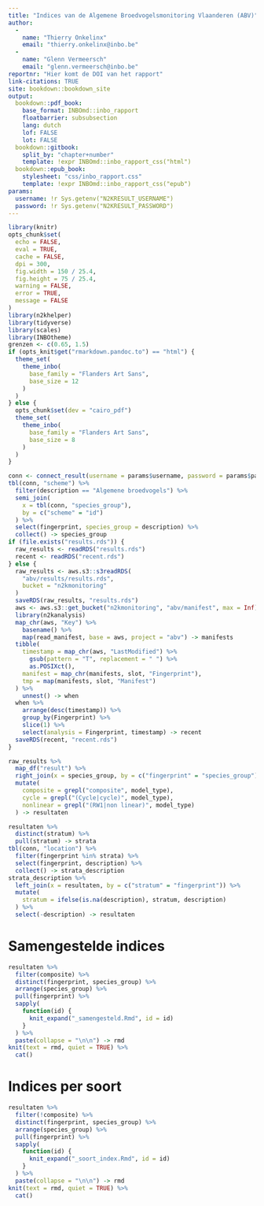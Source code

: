 ```yaml
---
title: "Indices van de Algemene Broedvogelsmonitoring Vlaanderen (ABV)"
author: 
  - 
    name: "Thierry Onkelinx"
    email: "thierry.onkelinx@inbo.be"
  - 
    name: "Glenn Vermeersch"
    email: "glenn.vermeersch@inbo.be"
reportnr: "Hier komt de DOI van het rapport"
link-citations: TRUE
site: bookdown::bookdown_site
output:
  bookdown::pdf_book:
    base_format: INBOmd::inbo_rapport
    floatbarrier: subsubsection
    lang: dutch
    lof: FALSE
    lot: FALSE
  bookdown::gitbook:
    split_by: "chapter+number"
    template: !expr INBOmd::inbo_rapport_css("html")
  bookdown::epub_book:
    stylesheet: "css/inbo_rapport.css"
    template: !expr INBOmd::inbo_rapport_css("epub")
params:
  username: !r Sys.getenv("N2KRESULT_USERNAME")
  password: !r Sys.getenv("N2KRESULT_PASSWORD")
---
```


```r
library(knitr)
opts_chunk$set(
  echo = FALSE, 
  eval = TRUE,
  cache = FALSE,
  dpi = 300,
  fig.width = 150 / 25.4,
  fig.height = 75 / 25.4,
  warning = FALSE,
  error = TRUE,
  message = FALSE
)
library(n2khelper)
library(tidyverse)
library(scales)
library(INBOtheme)
grenzen <- c(0.65, 1.5)
if (opts_knit$get("rmarkdown.pandoc.to") == "html") {
  theme_set(
    theme_inbo(
      base_family = "Flanders Art Sans",
      base_size = 12
    )
  )
} else {
  opts_chunk$set(dev = "cairo_pdf")
  theme_set(
    theme_inbo(
      base_family = "Flanders Art Sans",
      base_size = 8
    )
  )
}
```

```r
conn <- connect_result(username = params$username, password = params$password)
tbl(conn, "scheme") %>%
  filter(description == "Algemene broedvogels") %>%
  semi_join(
    x = tbl(conn, "species_group"),
    by = c("scheme" = "id")
  ) %>%
  select(fingerprint, species_group = description) %>%
  collect() -> species_group
if (file.exists("results.rds")) {
  raw_results <- readRDS("results.rds")
  recent <- readRDS("recent.rds")
} else {
  raw_results <- aws.s3::s3readRDS(
    "abv/results/results.rds", 
    bucket = "n2kmonitoring"
  )
  saveRDS(raw_results, "results.rds")
  aws <- aws.s3::get_bucket("n2kmonitoring", "abv/manifest", max = Inf)
  library(n2kanalysis)
  map_chr(aws, "Key") %>%
    basename() %>%
    map(read_manifest, base = aws, project = "abv") -> manifests
  tibble(
    timestamp = map_chr(aws, "LastModified") %>%
      gsub(pattern = "T", replacement = " ") %>%
      as.POSIXct(),
    manifest = map_chr(manifests, slot, "Fingerprint"),
    tmp = map(manifests, slot, "Manifest")
  ) %>%
    unnest() -> when
  when %>%
    arrange(desc(timestamp)) %>%
    group_by(Fingerprint) %>%
    slice(1) %>%
    select(analysis = Fingerprint, timestamp) -> recent
  saveRDS(recent, "recent.rds")
}
```

```r
raw_results %>%
  map_df("result") %>%
  right_join(x = species_group, by = c("fingerprint" = "species_group")) %>%
  mutate(
    composite = grepl("composite", model_type),
    cycle = grepl("(Cycle|cycle)", model_type),
    nonlinear = grepl("(RW1|non linear)", model_type)
  ) -> resultaten
```

```r
resultaten %>%
  distinct(stratum) %>%
  pull(stratum) -> strata
tbl(conn, "location") %>%
  filter(fingerprint %in% strata) %>%
  select(fingerprint, description) %>%
  collect() -> strata_description
strata_description %>%
  left_join(x = resultaten, by = c("stratum" = "fingerprint")) %>%
  mutate(
    stratum = ifelse(is.na(description), stratum, description)
  ) %>%
  select(-description) -> resultaten
```

# Samengestelde indices

```r
resultaten %>%
  filter(composite) %>%
  distinct(fingerprint, species_group) %>%
  arrange(species_group) %>%
  pull(fingerprint) %>%
  sapply(
    function(id) {
      knit_expand("_samengesteld.Rmd", id = id)
    }
  ) %>%
  paste(collapse = "\n\n") -> rmd
knit(text = rmd, quiet = TRUE) %>%
  cat()
```


# Indices per soort

```r
resultaten %>%
  filter(!composite) %>%
  distinct(fingerprint, species_group) %>%
  arrange(species_group) %>%
  pull(fingerprint) %>%
  sapply(
    function(id) {
      knit_expand("_soort_index.Rmd", id = id)
    }
  ) %>%
  paste(collapse = "\n\n") -> rmd
knit(text = rmd, quiet = TRUE) %>%
  cat()
```
